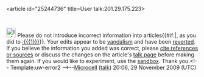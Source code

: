 <article id="25244736" title=User talk:201.29.175.223>
	<talkpage id="25244736" title="User talk:201.29.175.223">
[[Image:Information.svg|25px]] Please do not introduce incorrect information into articles{{#if:|, as you did to [[:{{{1}}}]]}}.  Your edits appear to be [[Wikipedia:Vandalism|vandalism]] and have been [[Help:Reverting|reverted]].  If you believe the information you added was correct, please [[Wikipedia:Citing sources|cite references or sources]] or discuss the changes on the article's [[Wikipedia:Talk page guidelines|talk page]] before making them again.  If you would like to experiment, use the [[Wikipedia:Sandbox|sandbox]]. Thank you.&lt;!-- Template:uw-error2 --&gt;--[[User:Microcell|Microcell]] ([[User talk:Microcell|talk]]) 20:06, 29 November 2009 (UTC)
	</talkpage>
</article>